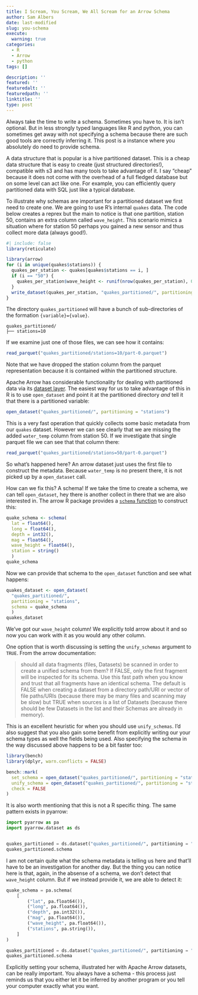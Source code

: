 ```yaml
---
title: I Scream, You Scream, We All Scream for an Arrow Schema
author: Sam Albers
date: last-modified
slug: you-schema
execute: 
  warning: true
categories:
  - R
  - Arrow
  - python
tags: []

description: ''
featured: ''
featuredalt: ''
featuredpath: ''
linktitle: ''
type: post
---
```




Always take the time to write a schema. Sometimes you have to. It is isn't optional. But in less strongly typed languages like R and python, you can sometimes get away with not specifying a schema because there are such good tools are correctly inferring it. This post is a instance where you absolutely do need to provide schema. 

A data structure that is popular is a hive partitioned dataset. This is a cheap data structure that is easy to create (just structured directories!), compatible with s3 and has many tools to take advantage of it. I say "cheap" because it does not come with the overhead of a full fledged database but on some level can act like one. For example, you can efficiently query partitioned data with SQL just like a typical database. 

To illustrate why schemas are important for a partitioned dataset we first need to create one. We are going to use R's internal `quakes` data. The code below creates a reprex but the main to notice is that one partition, station 50, contains an extra column called `wave_height`. This scenario mimics a situation where for station 50 perhaps you gained a new sensor and thus collect more data (always good!). 

```r
#| include: false
library(reticulate)
```

```r
library(arrow)
for (i in unique(quakes$stations)) {  
  quakes_per_station <- quakes[quakes$stations == i, ]
  if (i == "50") {
    quakes_per_station$wave_height <- runif(nrow(quakes_per_station), 0, 100)
  }
  write_dataset(quakes_per_station, "quakes_partitioned/", partitioning = "stations")
}
```

The directory `quakes_partitioned` will have a bunch of sub-directories of the formation `{variable}={value}`. 

```
quakes_partitioned/
├── stations=10
```

If we examine just one of those files, we can see how it contains:

```r
read_parquet("quakes_partitioned/stations=10/part-0.parquet")
```

Note that we have dropped the station column from the parquet representation because it is contained within the partitioned structure. 

Apache Arrow has considerable functionality for dealing with partitioned data via its [dataset layer](https://arrow.apache.org/docs/java/dataset.html). The easiest way for us to take advantage of this in R is to use `open_dataset` and point it at the partitioned directory _and_ tell it that there is a partitioned variable:

```r
open_dataset("quakes_partitioned/", partitioning = "stations")
```

This is a very fast operation that quickly collects some basic metadata from our `quakes` dataset. However we can see clearly that we are missing the added `water_temp` column from station 50. If we investigate that single parquet file we can see that that column there:

```r
read_parquet("quakes_partitioned/stations=50/part-0.parquet")
```

So what's happened here? An arrow dataset just uses the first file to construct the metadata. Because `water_temp` is no present there, it is not picked up by a `open_dataset` call. 

How can we fix this? A schema! If we take the time to create a schema, we can tell `open_dataset`, hey there is another collect in there that we are also interested in. The arrow R package provides a [`schema` function](https://arrow.apache.org/docs/r/reference/schema.html) to construct this:

```r
quake_schema <- schema(
  lat = float64(), 
  long = float64(),
  depth = int32(),
  mag = float64(),
  wave_height = float64(),
  station = string()
  )
quake_schema
```

Now we can provide that schema to the `open_dataset` function and see what happens:

```r
quakes_dataset <- open_dataset(
  "quakes_partitioned/", 
  partitioning = "stations", 
  schema = quake_schema
  )
quakes_dataset
```

We've got our `wave_height` column! We explicitly told arrow about it and so now you can work with it as you would any other column. 

One option that is worth discussing is setting the `unify_schemas` argument to `TRUE`. From the arrow documentation:

> should all data fragments (files, Datasets) be scanned in order to create a unified schema from them? If FALSE, only the first fragment will be inspected for its schema. Use this fast path when you know and trust that all fragments have an identical schema. The default is FALSE when creating a dataset from a directory path/URI or vector of file paths/URIs (because there may be many files and scanning may be slow) but TRUE when sources is a list of Datasets (because there should be few Datasets in the list and their Schemas are already in memory).

This is an excellent heuristic for when you should use `unify_schemas`. I'd also suggest that you also gain some benefit from explicitly writing our your schema types as well the fields being used. Also specifying the schema in the way discussed above happens to be a bit faster too:

```r
library(bench)
library(dplyr, warn.conflicts = FALSE)

bench::mark(
  set_schema = open_dataset("quakes_partitioned/", partitioning = "stations", schema = quake_schema) |> collect(),
  unify_schema = open_dataset("quakes_partitioned/", partitioning = "stations", unify_schemas = TRUE) |> collect(),
  check = FALSE
)
```

It is also worth mentioning that this is not a R specific thing. The same pattern exists in pyarrow:


```python
import pyarrow as pa
import pyarrow.dataset as ds


quakes_partitioned = ds.dataset("quakes_partitioned/", partitioning = "hive")
quakes_partitioned.schema
```

I am not certain quite what the schema metadata is telling us here and that'll have to be an investigation for another day. But the thing you can notice here is that, again, in the absense of a schema, we don't detect that `wave_height` column. But if we instead provide it, we are able to detect it:


```python
quake_schema = pa.schema(
    [
        ("lat", pa.float64()),
        ("long", pa.float64()),
        ("depth", pa.int32()),
        ("mag", pa.float64()),
        ("wave_height", pa.float64()),
        ("stations", pa.string()),
    ]
)

quakes_partitioned = ds.dataset("quakes_partitioned/", partitioning = "hive", schema=quake_schema)
quakes_partitioned.schema
```

Explicitly setting your schema, illustrated her with Apache Arrow datasets, can be really important. You always have a schema - this process just reminds us that you either let it be inferred by another program or you tell your computer exactly what you want. 